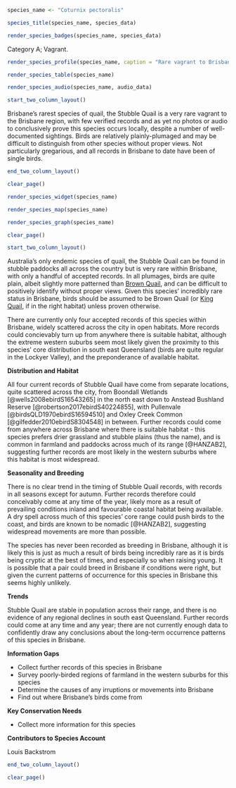 ```r
species_name <- "Coturnix pectoralis"
```

```r
species_title(species_name, species_data)
```

```r
render_species_badges(species_name, species_data)
```

Category A; Vagrant.

```r
render_species_profile(species_name, caption = "Rare vagrant to Brisbane region, few verified records and as yet no conclusive proof, although some very well-documented sightings. Not of conservation concern.")
```

```r
render_species_table(species_name)
```

```r
render_species_audio(species_name, audio_data)
```

```r
start_two_column_layout()
```

Brisbane's rarest species of quail, the Stubble Quail is a very rare vagrant to the Brisbane region, with few verified records and as yet no photos or audio to conclusively prove this species occurs locally, despite a number of well-documented sightings. Birds are relatively plainly-plumaged and may be difficult to distinguish from other species without proper views. Not particularly gregarious, and all records in Brisbane to date have been of single birds.

```r
end_two_column_layout()
```

```r
clear_page()
```

```r
render_species_widget(species_name)
```

```r
render_species_map(species_name)
```

```r
render_species_graph(species_name)
```

```r
clear_page()
```

```r
start_two_column_layout()
```

Australia's only endemic species of quail, the Stubble Quail can be found in stubble paddocks all across the country but is very rare within Brisbane, with only a handful of accepted records. In all plumages, birds are quite plain, albeit slightly more patterned than [Brown Quail](#brown-quail-synoicus-ypsilophorus), and can be difficult to positively identify without proper views. Given this species' incredibly rare status in Brisbane, birds should be assumed to be Brown Quail (or [King Quail](king-quail-synoicus-chinensis), if in the right habitat) unless proven otherwise.

There are currently only four accepted records of this species within Brisbane, widely scattered across the city in open habitats. More records could concievably turn up from anywhere there is suitable habitat, although the extreme western suburbs seem most likely given the proximity to this species' core distribution in south east Queensland (birds are quite regular in the Lockyer Valley), and the preponderance of available habitat.

**Distribution and Habitat**

All four current records of Stubble Quail have come from separate locations, quite scattered across the city, from Boondall Wetlands [@wells2008ebirdS16543265] in the north east down to Anstead Bushland Reserve [@robertson2017ebirdS40224855], with Pullenvale [@birdsQLD1970ebirdS16594510] and Oxley Creek Common [@gilfedder2010ebirdS8304548] in between. Further records could come from anywhere across Brisbane where there is suitable habitat - this species prefers drier grassland and stubble plains (thus the name), and is common in farmland and paddocks across much of its range [@HANZAB2], suggesting further records are most likely in the western suburbs where this habitat is most widespread.

**Seasonality and Breeding**

There is no clear trend in the timing of Stubble Quail records, with records in all seasons except for autumn. Further records therefore could conceivably come at any time of the year, likely more as a result of prevailing conditions inland and favourable coastal habitat being available. A dry spell across much of this species' core range could push birds to the coast, and birds are known to be nomadic [@HANZAB2], suggesting widespread movements are more than possible.

The species has never been recorded as breeding in Brisbane, although it is likely this is just as much a result of birds being incredibly rare as it is birds being cryptic at the best of times, and especially so when raising young. It is possible that a pair could breed in Brisbane if conditions were right, but given the current patterns of occurrence for this species in Brisbane this seems highly unlikely.

**Trends**

Stubble Quail are stable in population across their range, and there is no evidence of any regional declines in south east Queensland. Further records could come at any time and any year; there are not currently enough data to confidently draw any conclusions about the long-term occurrence patterns of this species in Brisbane.

**Information Gaps**

- Collect further records of this species in Brisbane
- Survey poorly-birded regions of farmland in the western suburbs for this species
- Determine the causes of any irruptions or movements into Brisbane
- Find out where Brisbane's birds come from

**Key Conservation Needs**

- Collect more information for this species

**Contributors to Species Account**

Louis Backstrom

```r
end_two_column_layout()
```

```r
clear_page()
```
